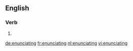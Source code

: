 ==English==

===Verb===
{{head|en|present participle}}

# {{present participle of|enunciate|lang=en}}

[[de:enunciating]]
[[fr:enunciating]]
[[nl:enunciating]]
[[vi:enunciating]]